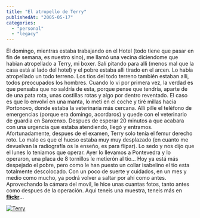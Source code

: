 ```yaml
---
title: "El atropello de Terry"
publishedAt: "2005-05-17"
categories: 
  - "personal"
  - "legacy"
---
```


El domingo, mientras estaba trabajando en el Hotel (todo tiene que pasar en fin de semana, es nuestro sino), me llamó una vecina diciendome que habian atropellado a Terry, mi boxer. Salí pitando para alli (menos mal que la casa está al lado del hotel) y el pobre estaba alli tirado en el arcen. Lo había atropellado un todo terreno. Los tios del todo terreno también estaban alli, todos preocupados los hombres. Cuando lo vi por primera vez, la verdad es que pensaba que no saldría de esta, porque pense que tendría, aparte de de una pata rota, unas costillas rotas y algo por dentro reventado. El caso es que lo envolví en una manta, lo metí en el coche y tiré millas hacia Portonovo, donde estaba la veterinaria más cercana. Allí pille el teléfono de emergencias (porque era domingo, acordaros) y quede con el veterinario de guardia en Sanxenxo. Despues de esperar 20 minutos a que acabara con una urgencia que estaba atendiendo, llegó y entramos. Afortunadamente, despues de el examen, Terry solo tenía el femur derecho roto. Lo malo es que el hueso estaba muy muy desplazado (en cuanto me devuelvan la radiografía os la enseño, es para flipar). Lo sedo y nos dijo que el lunes lo teniamos que operar. Ayer lo llevamos a Pontevedra y lo operaron, una placa de 8 tornillos le metierón al tio... Hoy ya está más despejado el pobre, pero como le han puesto un collar isabelino el tio esta totalmente descolocado. Con un poco de suerte y cuidados, en un mes y medio como mucho, ya podrá volver a saltar por ahí como antes. Aprovechando la cámara del movil, le hice unas cuantas fotos, tanto antes como despues de la operación. Aqui teneis una muestra, teneis más en [**flickr**](http://www.flickr.com/photos/ryck/)...

[![Terry](http://photos14.flickr.com/14400216_599b6388da_m.jpg)](http://www.flickr.com/photos/ryck/sets/348582/)
